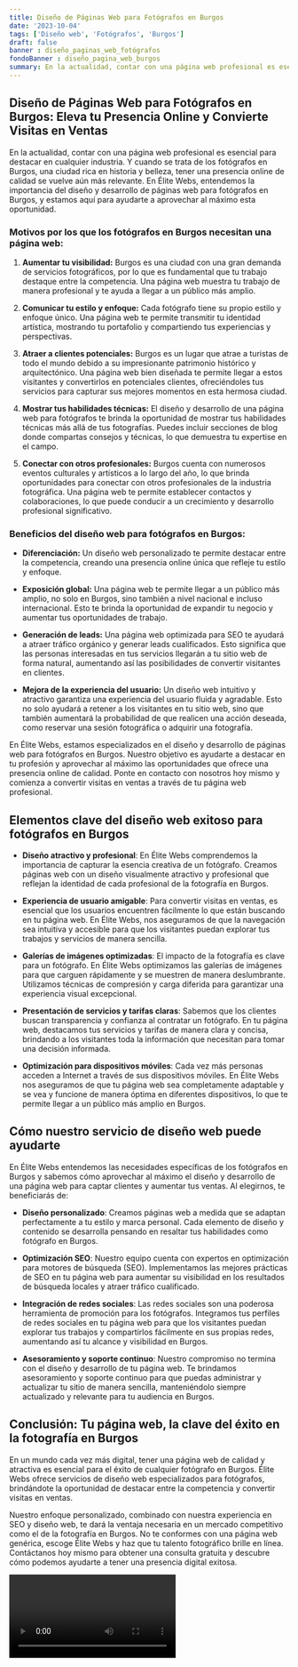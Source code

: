 ```yaml
---
title: Diseño de Páginas Web para Fotógrafos en Burgos
date: '2023-10-04'
tags: ['Diseño web', 'Fotógrafos', 'Burgos']
draft: false
banner : diseño_paginas_web_fotógrafos
fondoBanner : diseño_pagina_web_burgos
summary: En la actualidad, contar con una página web profesional es esencial para destacar en cualquier industria. Y cuando se trata de los fotógrafos en Burgos, una ciudad rica en historia y belleza, tener una presencia online de calidad se vuelve aún más relevante. En Élite Webs, entendemos la importancia del diseño y desarrollo de páginas web para fotógrafos en Burgos, y estamos aquí para ayudarte a aprovechar al máximo esta oportunidad.
---
```


## Diseño de Páginas Web para Fotógrafos en Burgos: Eleva tu Presencia Online y Convierte Visitas en Ventas

En la actualidad, contar con una página web profesional es esencial para destacar en cualquier industria. Y cuando se trata de los fotógrafos en Burgos, una ciudad rica en historia y belleza, tener una presencia online de calidad se vuelve aún más relevante. En Élite Webs, entendemos la importancia del diseño y desarrollo de páginas web para fotógrafos en Burgos, y estamos aquí para ayudarte a aprovechar al máximo esta oportunidad.

### Motivos por los que los fotógrafos en Burgos necesitan una página web:

1. **Aumentar tu visibilidad:** Burgos es una ciudad con una gran demanda de servicios fotográficos, por lo que es fundamental que tu trabajo destaque entre la competencia. Una página web muestra tu trabajo de manera profesional y te ayuda a llegar a un público más amplio.

2. **Comunicar tu estilo y enfoque:** Cada fotógrafo tiene su propio estilo y enfoque único. Una página web te permite transmitir tu identidad artística, mostrando tu portafolio y compartiendo tus experiencias y perspectivas.

3. **Atraer a clientes potenciales:** Burgos es un lugar que atrae a turistas de todo el mundo debido a su impresionante patrimonio histórico y arquitectónico. Una página web bien diseñada te permite llegar a estos visitantes y convertirlos en potenciales clientes, ofreciéndoles tus servicios para capturar sus mejores momentos en esta hermosa ciudad.

4. **Mostrar tus habilidades técnicas:** El diseño y desarrollo de una página web para fotógrafos te brinda la oportunidad de mostrar tus habilidades técnicas más allá de tus fotografías. Puedes incluir secciones de blog donde compartas consejos y técnicas, lo que demuestra tu expertise en el campo.

5. **Conectar con otros profesionales:** Burgos cuenta con numerosos eventos culturales y artísticos a lo largo del año, lo que brinda oportunidades para conectar con otros profesionales de la industria fotográfica. Una página web te permite establecer contactos y colaboraciones, lo que puede conducir a un crecimiento y desarrollo profesional significativo.

### Beneficios del diseño web para fotógrafos en Burgos:

- **Diferenciación:** Un diseño web personalizado te permite destacar entre la competencia, creando una presencia online única que refleje tu estilo y enfoque.

- **Exposición global:** Una página web te permite llegar a un público más amplio, no solo en Burgos, sino también a nivel nacional e incluso internacional. Esto te brinda la oportunidad de expandir tu negocio y aumentar tus oportunidades de trabajo.

- **Generación de leads:** Una página web optimizada para SEO te ayudará a atraer tráfico orgánico y generar leads cualificados. Esto significa que las personas interesadas en tus servicios llegarán a tu sitio web de forma natural, aumentando así las posibilidades de convertir visitantes en clientes.

- **Mejora de la experiencia del usuario:** Un diseño web intuitivo y atractivo garantiza una experiencia del usuario fluida y agradable. Esto no solo ayudará a retener a los visitantes en tu sitio web, sino que también aumentará la probabilidad de que realicen una acción deseada, como reservar una sesión fotográfica o adquirir una fotografía.

En Élite Webs, estamos especializados en el diseño y desarrollo de páginas web para fotógrafos en Burgos. Nuestro objetivo es ayudarte a destacar en tu profesión y aprovechar al máximo las oportunidades que ofrece una presencia online de calidad. Ponte en contacto con nosotros hoy mismo y comienza a convertir visitas en ventas a través de tu página web profesional.

<GifSeo />

<Cta />

## Elementos clave del diseño web exitoso para fotógrafos en Burgos

- **Diseño atractivo y profesional**: En Élite Webs comprendemos la importancia de capturar la esencia creativa de un fotógrafo. Creamos páginas web con un diseño visualmente atractivo y profesional que reflejan la identidad de cada profesional de la fotografía en Burgos.

- **Experiencia de usuario amigable**: Para convertir visitas en ventas, es esencial que los usuarios encuentren fácilmente lo que están buscando en tu página web. En Élite Webs, nos aseguramos de que la navegación sea intuitiva y accesible para que los visitantes puedan explorar tus trabajos y servicios de manera sencilla.

- **Galerías de imágenes optimizadas**: El impacto de la fotografía es clave para un fotógrafo. En Élite Webs optimizamos las galerías de imágenes para que carguen rápidamente y se muestren de manera deslumbrante. Utilizamos técnicas de compresión y carga diferida para garantizar una experiencia visual excepcional.

- **Presentación de servicios y tarifas claras**: Sabemos que los clientes buscan transparencia y confianza al contratar un fotógrafo. En tu página web, destacamos tus servicios y tarifas de manera clara y concisa, brindando a los visitantes toda la información que necesitan para tomar una decisión informada.

- **Optimización para dispositivos móviles**: Cada vez más personas acceden a Internet a través de sus dispositivos móviles. En Élite Webs nos aseguramos de que tu página web sea completamente adaptable y se vea y funcione de manera óptima en diferentes dispositivos, lo que te permite llegar a un público más amplio en Burgos.

## Cómo nuestro servicio de diseño web puede ayudarte

En Élite Webs entendemos las necesidades específicas de los fotógrafos en Burgos y sabemos cómo aprovechar al máximo el diseño y desarrollo de una página web para captar clientes y aumentar tus ventas. Al elegirnos, te beneficiarás de:

- **Diseño personalizado**: Creamos páginas web a medida que se adaptan perfectamente a tu estilo y marca personal. Cada elemento de diseño y contenido se desarrolla pensando en resaltar tus habilidades como fotógrafo en Burgos.

- **Optimización SEO**: Nuestro equipo cuenta con expertos en optimización para motores de búsqueda (SEO). Implementamos las mejores prácticas de SEO en tu página web para aumentar su visibilidad en los resultados de búsqueda locales y atraer tráfico cualificado.

- **Integración de redes sociales**: Las redes sociales son una poderosa herramienta de promoción para los fotógrafos. Integramos tus perfiles de redes sociales en tu página web para que los visitantes puedan explorar tus trabajos y compartirlos fácilmente en sus propias redes, aumentando así tu alcance y visibilidad en Burgos.

- **Asesoramiento y soporte continuo**: Nuestro compromiso no termina con el diseño y desarrollo de tu página web. Te brindamos asesoramiento y soporte continuo para que puedas administrar y actualizar tu sitio de manera sencilla, manteniéndolo siempre actualizado y relevante para tu audiencia en Burgos.

## Conclusión: Tu página web, la clave del éxito en la fotografía en Burgos

En un mundo cada vez más digital, tener una página web de calidad y atractiva es esencial para el éxito de cualquier fotógrafo en Burgos. Élite Webs ofrece servicios de diseño web especializados para fotógrafos, brindándote la oportunidad de destacar entre la competencia y convertir visitas en ventas.

Nuestro enfoque personalizado, combinado con nuestra experiencia en SEO y diseño web, te dará la ventaja necesaria en un mercado competitivo como el de la fotografía en Burgos. No te conformes con una página web genérica, escoge Élite Webs y haz que tu talento fotográfico brille en línea. Contáctanos hoy mismo para obtener una consulta gratuita y descubre cómo podemos ayudarte a tener una presencia digital exitosa.

<Video />

<CtaBot job='Fotógrafos' city='Burgos'/>

<Gmaps query='Burgos+españa+maps' />